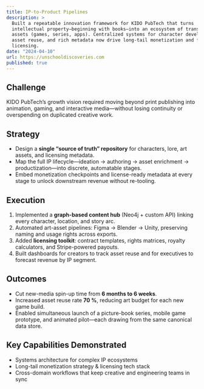 ```yaml
---
title: IP-to-Product Pipelines
description: >
  Built a repeatable innovation framework for KIDO PubTech that turns
  intellectual property—beginning with books—into an ecosystem of transmedia
  assets (games, series, apps). Centralized systems for character development,
  asset reuse, and rich metadata now drive long-tail monetization and friction-free
  licensing.
date: "2024-04-10"
url: https://unschooldiscoveries.com
published: true
---
```



## Challenge  
KIDO PubTech’s growth vision required moving beyond print publishing into
animation, gaming, and interactive media—without losing continuity or
overspending on duplicated creative work.

## Strategy  
* Design a **single “source of truth” repository** for characters, lore, art
  assets, and licensing metadata.  
* Map the full IP lifecycle—ideation → authoring → asset enrichment →
  productization—into discrete, automatable stages.  
* Embed monetization checkpoints and license-ready metadata at every stage to
  unlock downstream revenue without re-tooling.

## Execution  
1. Implemented a **graph-based content hub** (Neo4j + custom API) linking every
   character, location, and story arc.  
2. Automated art-asset pipelines: Figma → Blender → Unity, preserving naming
   and usage rights across exports.  
3. Added **licensing toolkit**: contract templates, rights matrices, royalty
   calculators, and Stripe-powered payouts.  
4. Built dashboards for creators to track asset reuse and for executives to
   forecast revenue by IP segment.

## Outcomes  
* Cut new-media spin-up time from **6 months to 6 weeks**.  
* Increased asset reuse rate **70 %**, reducing art budget for each new game
  build.  
* Enabled simultaneous launch of a picture-book series, mobile game prototype,
  and animated pilot—each drawing from the same canonical data store.

## Key Capabilities Demonstrated  
* Systems architecture for complex IP ecosystems  
* Long-tail monetization strategy & licensing tech stack  
* Cross-domain workflows that keep creative and engineering teams in sync